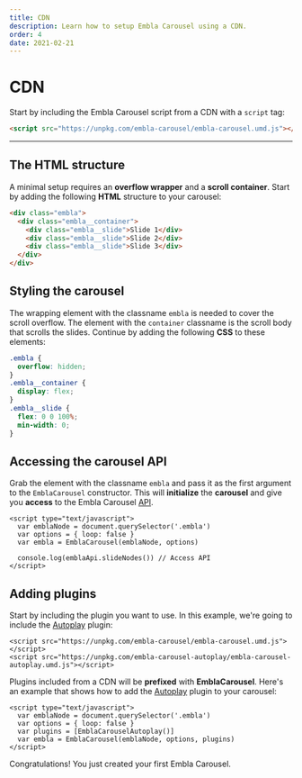 ```yaml
---
title: CDN
description: Learn how to setup Embla Carousel using a CDN.
order: 4
date: 2021-02-21
---
```


# CDN

Start by including the Embla Carousel script from a CDN with a `script` tag:

```html
<script src="https://unpkg.com/embla-carousel/embla-carousel.umd.js"></script>
```

---

## The HTML structure

A minimal setup requires an **overflow wrapper** and a **scroll container**. Start by adding the following **HTML** structure to your carousel:

```html
<div class="embla">
  <div class="embla__container">
    <div class="embla__slide">Slide 1</div>
    <div class="embla__slide">Slide 2</div>
    <div class="embla__slide">Slide 3</div>
  </div>
</div>
```

## Styling the carousel

The wrapping element with the classname `embla` is needed to cover the scroll overflow. The element with the `container` classname is the scroll body that scrolls the slides. Continue by adding the following **CSS** to these elements:

```css
.embla {
  overflow: hidden;
}
.embla__container {
  display: flex;
}
.embla__slide {
  flex: 0 0 100%;
  min-width: 0;
}
```

## Accessing the carousel API

Grab the element with the classname `embla` and pass it as the first argument to the `EmblaCarousel` constructor. This will **initialize** the **carousel** and give you **access** to the Embla Carousel [API](/api/).

```html{6}
<script type="text/javascript">
  var emblaNode = document.querySelector('.embla')
  var options = { loop: false }
  var embla = EmblaCarousel(emblaNode, options)

  console.log(emblaApi.slideNodes()) // Access API
</script>
```

## Adding plugins

Start by including the plugin you want to use. In this example, we're going to include the [Autoplay](/plugins/autoplay/) plugin:

```html{2}
<script src="https://unpkg.com/embla-carousel/embla-carousel.umd.js"></script>
<script src="https://unpkg.com/embla-carousel-autoplay/embla-carousel-autoplay.umd.js"></script>
```

Plugins included from a CDN will be **prefixed** with **EmblaCarousel**. Here's an example that shows how to add the [Autoplay](/plugins/autoplay/) plugin to your carousel:

```html{4-5}
<script type="text/javascript">
  var emblaNode = document.querySelector('.embla')
  var options = { loop: false }
  var plugins = [EmblaCarouselAutoplay()]
  var embla = EmblaCarousel(emblaNode, options, plugins)
</script>
```

Congratulations! You just created your first Embla Carousel.

